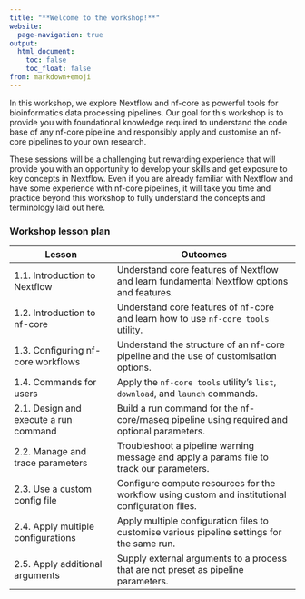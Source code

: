 ```yaml
---
title: "**Welcome to the workshop!**"
website:
  page-navigation: true
output:
  html_document:
    toc: false
    toc_float: false
from: markdown+emoji
---
```


In this workshop, we explore Nextflow and nf-core as powerful tools for bioinformatics data processing pipelines. Our goal for this workshop is to provide you with foundational knowledge required to understand the code base of any nf-core pipeline and responsibly apply and customise an nf-core pipelines to your own research. 

These sessions will be a challenging but rewarding experience that will provide you with an opportunity to develop your skills and get exposure to key concepts in Nextflow. Even if you are already familiar with Nextflow and have some experience with nf-core pipelines, it will take you time and practice beyond this workshop to fully understand the concepts and terminology laid out here. 

### **Workshop lesson plan**{.unlisted}

| Lesson | Outcomes |
|---------|----------------|
| 1.1. Introduction to Nextflow |Understand core features of Nextflow and learn fundamental Nextflow options and features. |
| 1.2. Introduction to nf-core |Understand core features of nf-core and learn how to use `nf-core tools` utility. |
| 1.3. Configuring nf-core workflows |Understand the structure of an nf-core pipeline and the use of customisation options. |
| 1.4. Commands for users |Apply the `nf-core tools` utility's `list`, `download`, and `launch` commands. |
| 2.1. Design and execute a run command |Build a run command for the nf-core/rnaseq pipeline using required and optional parameters. |
| 2.2. Manage and trace parameters |Troubleshoot a pipeline warning message and apply a params file to track our parameters. |
| 2.3. Use a custom config file | Configure compute resources for the workflow using custom and institutional configuration files. |
| 2.4. Apply multiple configurations | Apply multiple configuration files to customise various pipeline settings for the same run. |
| 2.5. Apply additional arguments |Supply external arguments to a process that are not preset as pipeline parameters. |
